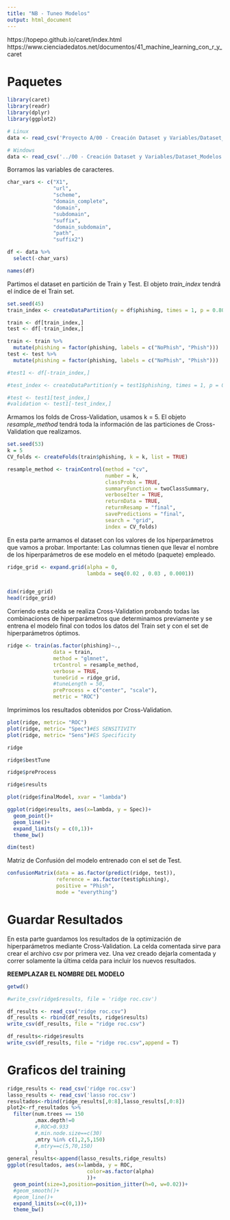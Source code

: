 ```yaml
---
title: "NB - Tuneo Modelos"
output: html_document
---
```


https://topepo.github.io/caret/index.html
https://www.cienciadedatos.net/documentos/41_machine_learning_con_r_y_caret

# Paquetes

```r
library(caret)
library(readr)
library(dplyr)
library(ggplot2)
```


```r
# Linux
data <- read_csv('Proyecto A/00 - Creación Dataset y Variables/Dataset_Modelos.csv')
```

```r
# Windows
data <- read_csv('../00 - Creación Dataset y Variables/Dataset_Modelos.csv')
```

Borramos las variables de caracteres.

```r
char_vars <- c("X1", 
               "url", 
               "scheme", 
               "domain_complete", 
               "domain", 
               "subdomain", 
               "suffix", 
               "domain_subdomain", 
               "path", 
               "suffix2")

df <- data %>%
  select(-char_vars)
```



```r
names(df)
```

Partimos el dataset en partición de Train y Test. El objeto *train_index* tendrá el índice de el Train set.

```r
set.seed(45)
train_index <- createDataPartition(y = df$phishing, times = 1, p = 0.80, list = FALSE)

train <- df[train_index,]
test <- df[-train_index,]

train <- train %>%
  mutate(phishing = factor(phishing, labels = c("NoPhish", "Phish")))
test <- test %>%
  mutate(phishing = factor(phishing, labels = c("NoPhish", "Phish")))

#test1 <- df[-train_index,]

#test_index <- createDataPartition(y = test1$phishing, times = 1, p = 0.5, list = FALSE)

#test <- test1[test_index,]
#validation <- test1[-test_index,]
```

Armamos los folds de Cross-Validation, usamos k = 5. El objeto *resample_method* tendrá toda la información de las particiones de Cross-Validation que realizamos.

```r
set.seed(53)
k = 5
CV_folds <- createFolds(train$phishing, k = k, list = TRUE)

resample_method <- trainControl(method = "cv",
                                number = k,
                                classProbs = TRUE,
                                summaryFunction = twoClassSummary,
                                verboseIter = TRUE,
                                returnData = TRUE,
                                returnResamp = "final",
                                savePredictions = "final",
                                search = "grid",
                                index = CV_folds)

```

En esta parte armamos el dataset con los valores de los hiperparámetros que vamos a probar. Importante: Las columnas tienen que llevar el nombre de los hiperparámetros de ese modelo en el método (paquete) empleado.

```r
ridge_grid <- expand.grid(alpha = 0,
                          lambda = seq(0.02 , 0.03 , 0.0001))


dim(ridge_grid)
head(ridge_grid)
```

Corriendo esta celda se realiza Cross-Validation probando todas las combinaciones de hiperparámetros que determinamos previamente y se entrena el modelo final con todos los datos del Train set y con el set de hiperparámetros óptimos.

```r
ridge <- train(as.factor(phishing)~., 
               data = train, 
               method = "glmnet", 
               trControl = resample_method,
               verbose = TRUE,
               tuneGrid = ridge_grid,
               #tuneLength = 50,
               preProcess = c("center", "scale"),
               metric = "ROC")
```

Imprimimos los resultados obtenidos por Cross-Validation.
```r
plot(ridge, metric= "ROC")
plot(ridge, metric= "Spec")#ES SENSITIVITY
plot(ridge, metric= "Sens")#ES Specificity
```

```r
ridge
```

```r
ridge$bestTune
```

```r
ridge$preProcess
```
```r
ridge$results
```



```r
plot(ridge$finalModel, xvar = "lambda")
```

```r
ggplot(ridge$results, aes(x=lambda, y = Spec))+
  geom_point()+
  geom_line()+
  expand_limits(y = c(0,1))+
  theme_bw()
```


```r
dim(test)
```


Matriz de Confusión del modelo entrenado con el set de Test.

```r
confusionMatrix(data = as.factor(predict(ridge, test)),
                reference = as.factor(test$phishing),
                positive = "Phish",
                mode = "everything")
```

# Guardar Resultados

En esta parte guardamos los resultados de la optimización de hiperparámetros mediante Cross-Validation. La celda comentada sirve para crear el archivo csv por primera vez. Una vez creado dejarla comentada y correr solamente la última celda para incluir los nuevos resultados.

**REEMPLAZAR EL NOMBRE DEL MODELO**
```r
getwd()
```

```r
#write_csv(ridge$results, file = 'ridge roc.csv')
```

```r
df_results <- read_csv("ridge roc.csv")
df_results <- rbind(df_results, ridge$results)
write_csv(df_results, file = "ridge roc.csv")
```
```r
df_results<-ridge$results
write_csv(df_results, file = "ridge roc.csv",append = T)
```

# Graficos del training
```r
ridge_results <- read_csv('ridge roc.csv')
lasso_results <- read_csv('lasso roc.csv')
resultados<-rbind(ridge_results[,0:8],lasso_results[,0:8])
plot2<-rf_resultados %>%
  filter(num.trees == 150
         ,max.depth!=0
         #,ROC>0.933
         #,min.node.size==c(30)
         ,mtry %in% c(1,2,5,150)
         #,mtry==c(5,70,150)
         )
general_results<-append(lasso_results,ridge_results)
ggplot(resultados, aes(x=lambda, y = ROC,
                          color=as.factor(alpha)
                          ))+
  geom_point(size=3,position=position_jitter(h=0, w=0.02))+
  #geom_smooth()+
  #geom_line()+
  expand_limits(x=c(0,1))+
  theme_bw()
```


